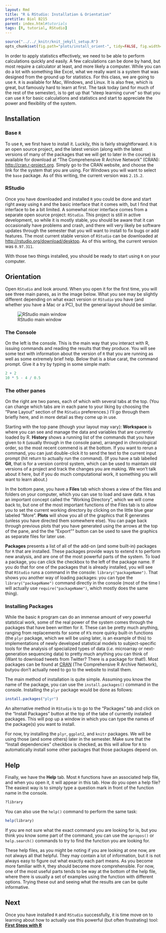 ```yaml
---
layout: Rmd
title: "R & RStudio: Installation & Orientation"
pretitle: Biol B215
parent: index.html#tutorials
tags: [R, tutorial, RStudio]
---
```


```r
source("../../_knitr/knit_jekyll_setup.R")
opts_chunk$set(fig.path="plots/install_orient-", tidy=FALSE, fig.width=5, fig.height=5)
```

In order to apply statistics effectively, we need to be able to perform calculations quickly and easily. A few calculations can be done by hand, but most require a calculator at least, and more likely a computer. While you can do a lot with something like Excel, what we really want is a system that was designed from the ground up for statistics. For this class, we are going to use `R`. `R` is available for Mac, Windows, and Linux. It is also free, which is great, but famously hard to learn at first. The task today (and for much of the rest of the semester), is to get up that "steep learning curve" so that you can use `R` for basic calculations and statistics and start to appreciate the power and flexibility of the system.

## Installation

### Base `R`

To use `R`, we first have to install it. Luckily, this is fairly straightforward. `R` is an open source project, and the latest version (along with the latest versions of many of the packages that we will get to later in the course) is available for download at "The Comprehensive R Archive Network" (CRAN): <http://cran.r-project.org>. Simply go to the CRAN website, and choose the link for the system that you are using. For Windows you will want to select the `base` package. As of this writing, the current version was `2.15.2`.

### RStudio

Once you have downloaded and installed `R` you could be done and start right away using `R` and the basic interface that it comes with, but I find that interface to be a bit limited. A somewhat nicer interface comes from a separate open source project: `RStudio`. This project is still in active development, so while it is mostly stable, you should be aware that it can occasionally have problems and crash, and there will very likely be software updates through the semester that you will want to install to fix bugs or add features. The most current stable version of `RStudio` can be downloaded at <http://rstudio.org/download/desktop>. As of this writing, the current version was `0.97.311`.

With those two things installed, you should be ready to start using `R` on your computer.

## Orientation

Open `RStudio` and look around.  When you open it for the first time, you will see three main panes, as in the image below. What you see may be slightly different depending on what exact version or `RStudio` you have (and whether you have a Mac or a PC), but the general layout should be similar.

![RStudio main window](images/RStudio_window.png "The RStudio window at startup.")

### The Console

On the left is the console. This is the main way that you interact with R, issuing commands and reading the results that they produce. You will see some text with information about the version of `R` that you are running as well as some extremely brief help. Below that is a blue carat, the command prompt. Give it a try by typing in some simple math:

```r
2 + 2
10 * 5 - 4 / 0.5
```



### The other panes

On the right are two panes, each of which with several tabs at the top. (You can change which tabs are in each pane to your liking by choosing the "Pane Layout" section of the `RStudio` preferences.) I'll go through them briefly here, and in more detail as they come up in use.

Starting with the top pane (though your layout may vary): **Workspace** is where you can see and manage the data and variables that are currently loaded by R. **History** shows a running list of the commands that you have given to `R` (usually through in the console pane), arranged in chronological order, so the most recent commend is at the bottom. If you want to rerun a command, you can just double-click it to send the text to the current input prompt (hit return to actually run the command). (If you have a tab labelled **Git**, that is for a version control system, which can be used to maintain old versions of a project and track the changes you are making. We won't talk about it here, but if you do much computational work, it something you will want to learn about.)

In the bottom pane, you have a **Files** tab which shows a view of the files and folders on your computer, which you can use to load and save data. `R` has an important concept called the "Working Directory", which we will come back to, but one of the most important functions of the Files tab is to allow you to set the current working directory by clicking on the little blue gear labeled "More". **Plots** will show you all of the graphics that R generates (unless you have directed them somewhere else). You can page back through previous plots that you have generated using the arrows at the top of the pane, and the the "Export"" button can be used to save the graphics as separate files for later use. 

**Packages** presents a list of all of the add-on (and some built-in) packages for `R` that are installed. These packages provide ways to extend `R` to perform new analysis, and are one of the most powerful parts of the system. To load a package, you can click the checkbox to the left of the package name. If you do that for one of the packages that is already installed, you will see that `RStudio` runs a command in the console: `library("packageName")`. That shows you another way of loading packages: you can type the `library("packageName")` command directly in the console (most of the time I will actually use `require("packageName")`, which mostly does the same thing). 

### Installing Packages
While the basic `R` program can do an immense amount of very powerful statstical work, some of the real power of the system comes through the packages that have been written for it. These can be pretty much anything, ranging from replacements for some of `R`'s more quirky built-in functions (the `plyr` package, which we will be using later, is an example of this) to implementations of newly developed statistical models to subject-specific tools for the analysis of specialized types of data (*i.e.* microarray or next-generation sequencing data) to pretty much anything you can think of (Want to download tweets from Twitter? There is a package for that!). Most packages can be found at [CRAN](http://cran.r-project.org/) (The Comprehensive R Archive Network), butyou don't actually need to go to the website to install them.

The main method of installation is quite simple. Assuming you know the name of the package, you can  use the `install.packages()` command in the console. Installing the `plyr` package would be done as follows:
```r
install.packages("plyr")
```

An alternative method in `RStudio` is to go to the "Packages" tab and click on the "Install Packages" button at the top of the tabe of currently installed packages. This will pop up a window in which you can type the names of the package(s) you want to install. 

For now, try installing the `plyr`, `ggplot2`, and `knitr` packages. We will be using those (and some others) later in the semester. Make sure that the "Install dependencies" checkbox is checked, as this will allow for `R ` to automatically install some other packages that those packages depend on.

## Help

Finally, we have the **Help** tab. Most `R` functions have an associated help file, and when you open it, it will appear in this tab. How do you open a help file? The easiest way is to simply type a question mark in front of the function name in the console.
```r
?library
```
You can also use the `help()` command to perform the same task:
```r
help(library)
```
If you are not sure what the exact command you are looking for is, but you think you know some part of the command, you can use the `apropos()`  or `help.search()` commands to try to find the  function you are looking for.

These help files, as you might be noting if you are looking at one now, are not always all that helpful. They may contain a lot of information, but it is not always easy to figure out what exactly each part means. As you become more familiar with `R`, they should become more comprehensible. For now, one of the most useful parts tends to be way at the bottom of the help file, where there is usually a set of examples using the function with different options. Trying these out and seeing what the results are can be quite informative. 

## Next
Once you have installed `R` and `RStudio` successfully, it is time move on to learning about how to actually use this powerful (but often frustrating) tool:   
**[First Steps with R](first_steps.html)**
